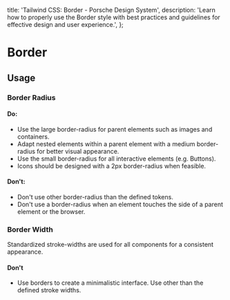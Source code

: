 
  title: 'Tailwind CSS: Border - Porsche Design System',
  description:
    'Learn how to properly use the Border style with best practices and guidelines for effective design and user experience.',
};

# Border

<TableOfContents headings={[]} />

## Usage

### Border Radius

#### Do:

- Use the large border-radius for parent elements such as images and containers.
- Adapt nested elements within a parent element with a medium border-radius for better visual appearance.
- Use the small border-radius for all interactive elements (e.g. Buttons).
- Icons should be designed with a 2px border-radius when feasible.

#### Don't:

- Don't use other border-radius than the defined tokens.
- Don't use a border-radius when an element touches the side of a parent element or the browser.

### Border Width

Standardized stroke-widths are used for all components for a consistent appearance.

#### Don't

- Use borders to create a minimalistic interface. Use other than the defined stroke widths.
